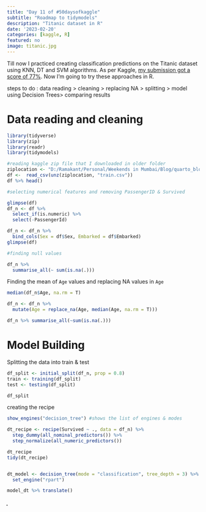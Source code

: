 ```yaml
---
title: "Day 11 of #50daysofkaggle"
subtitle: "Roadmap to tidymodels"
description: "Titanic dataset in R"
date: '2023-02-20'
categories: [kaggle, R]
featured: no
image: titanic.jpg
---
```


Till now I practiced creating classification predictions on the Titanic dataset using KNN, DT and SVM algorithms. As per Kaggle, [my submission got a score of 77%](https://www.kaggle.com/code/dsramakant/titanic-classification-by-decision-trees-python). Now I'm going to try these approaches in R.

steps to do : data reading \> cleaning \> replacing NA \> splitting \> model using Decision Trees\> comparing results

# Data reading and cleaning

```r
library(tidyverse)
library(zip)
library(readr)
library(tidymodels)

#reading kaggle zip file that I downloaded in older folder
ziplocation <- "D:/Ramakant/Personal/Weekends in Mumbai/Blog/quarto_blog/posts/2022-10-12-day-6-of-50daysofkaggle/titanic.zip"
df <-  read_csv(unz(ziplocation, "train.csv"))
df %>% head()

#selecting numerical features and removing PassengerID & Survived

glimpse(df)
df_n <- df %>% 
  select_if(is.numeric) %>% 
  select(-PassengerId)

df_n <- df_n %>% 
  bind_cols(Sex = df$Sex, Embarked = df$Embarked) 
glimpse(df)

#finding null values

df_n %>%  
  summarise_all(~ sum(is.na(.)))
```

Finding the mean of `Age` values and replacing NA values in `Age`

```r
median(df_n$Age, na.rm = T)

df_n <- df_n %>% 
  mutate(Age = replace_na(Age, median(Age, na.rm = T)))

df_n %>% summarise_all(~sum(is.na(.)))
```

# Model Building

Splitting the data into train & test

```r
df_split <- initial_split(df_n, prop = 0.8)
train <- training(df_split)
test <- testing(df_split)

df_split
```

creating the recipe

```r
show_engines("decision_tree") #shows the list of engines & modes
```

```r
dt_recipe <- recipe(Survived ~ ., data = df_n) %>% 
  step_dummy(all_nominal_predictors()) %>% 
  step_normalize(all_numeric_predictors())

dt_recipe
tidy(dt_recipe)


dt_model <- decision_tree(mode = "classification", tree_depth = 3) %>% 
  set_engine("rpart")

model_dt %>% translate()
```

̥
